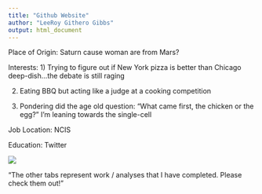 ```yaml
---
title: "Github Website"
author: "LeeRoy Githero Gibbs"
output: html_document
---
```


Place of Origin: Saturn cause woman are from Mars?


Interests: 
  1) Trying to figure out if New York pizza is better than Chicago deep-dish...the debate is still raging
  
  2) Eating BBQ but acting like a judge at a cooking competition
  
  3) Pondering did the age old question: "What came first, the chicken or the egg?" I'm leaning towards the single-cell
  
Job Location: NCIS 

Education: Twitter
 
 
![](https://user-images.githubusercontent.com/54654132/70298972-1cee7680-17b9-11ea-8872-718a5914350b.png)

 
 
 
 
 
 
 
 
 
“The other tabs represent work / analyses that I have completed.  Please check them out!”


